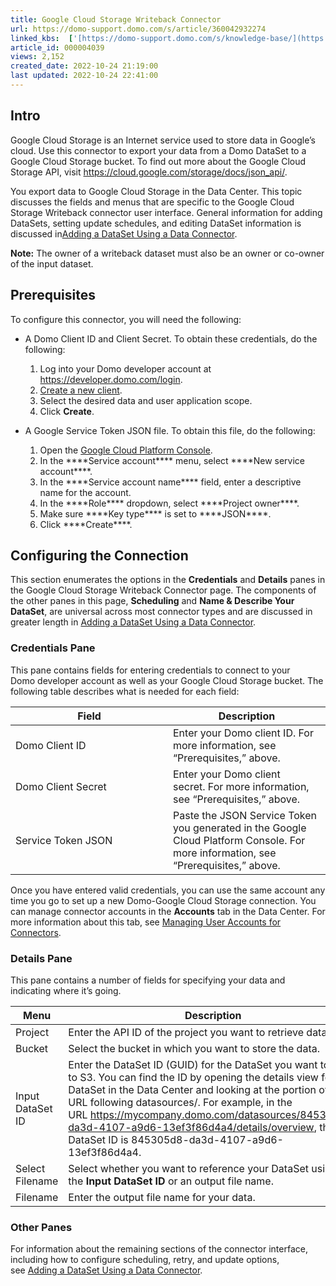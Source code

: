```yaml
---
title: Google Cloud Storage Writeback Connector
url: https://domo-support.domo.com/s/article/360042932274
linked_kbs:  ['[https://domo-support.domo.com/s/knowledge-base/](https://domo-support.domo.com/s/knowledge-base/)', '[https://domo-support.domo.com/s/](https://domo-support.domo.com/s/)', '[https://domo-support.domo.com/s/topic/0TO5w000000ZammGAC](https://domo-support.domo.com/s/topic/0TO5w000000ZammGAC)', '[https://domo-support.domo.com/s/topic/0TO5w000000ZanLGAS](https://domo-support.domo.com/s/topic/0TO5w000000ZanLGAS)', '[https://domo-support.domo.com/s/topic/0TO5w000000ZapVGAS](https://domo-support.domo.com/s/topic/0TO5w000000ZapVGAS)', '[https://domo-support.domo.com/s/article/360042926274](https://domo-support.domo.com/s/article/360042926274)', '[https://domo-support.domo.com/s/article/360042932334](https://domo-support.domo.com/s/article/360042932334)', '[https://domo-support.domo.com/s/article/360042932274](https://domo-support.domo.com/s/article/360042932274)', '[https://domo-support.domo.com/s/topic/0TO5w000000ZapVGAS/writeback-connectors](https://domo-support.domo.com/s/topic/0TO5w000000ZapVGAS/writeback-connectors)', '[https://domo-support.domo.com/s/article/360043429933](https://domo-support.domo.com/s/article/360043429933)', '[https://domo-support.domo.com/s/article/360043429953](https://domo-support.domo.com/s/article/360043429953)', '[https://domo-support.domo.com/s/article/360042925494](https://domo-support.domo.com/s/article/360042925494)', '[https://domo-support.domo.com/s/article/4408174643607](https://domo-support.domo.com/s/article/4408174643607)', '[https://domo-support.domo.com/s/article/360043429913](https://domo-support.domo.com/s/article/360043429913)', '[https://domo-support.domo.com/s/login/](https://domo-support.domo.com/s/login/)']
article_id: 000004039
views: 2,152
created_date: 2022-10-24 21:19:00
last updated: 2022-10-24 22:41:00
---
```




Intro
-----


Google Cloud Storage is an Internet service used to store data in Google's cloud. Use this connector to export your data from a Domo DataSet to a Google Cloud Storage bucket. To find out more about the Google Cloud Storage API, visit [https://cloud.google.com/storage/docs/json\_api/](https://cloud.google.com/storage/docs/json_api/ "https://cloud.google.com/storage/docs/json_api/").


You export data to Google Cloud Storage in the Data Center. This topic discusses the fields and menus that are specific to the Google Cloud Storage Writeback connector user interface. General information for adding DataSets, setting update schedules, and editing DataSet information is discussed in[Adding a DataSet Using a Data Connector](/s/article/360042926274 "Adding a DataSet Using a Data Connector").







**Note:** The owner of a writeback dataset must also be an owner or co-owner of the input dataset.




Prerequisites
-------------


To configure this connector, you will need the following:


* A Domo Client ID and Client Secret. To obtain these credentials, do the following:


	1. Log into your Domo developer account at [https://developer.domo.com/login](https://developer.domo.com/login "https://developer.domo.com/login").
	2. [Create a new client](https://developer.domo.com/new-client "Domo to S3 Writeback Connector").
	3. Select the desired data and user application scope.
	4. Click **Create**.
* A Google Service Token JSON file. To obtain this file, do the following:


	1. Open the [Google Cloud Platform Console](/s/article/360042932334 "Google Sheets Writeback Connector").
	2. In the ****Service account**** menu, select ****New service account****.
	3. In the ****Service account name**** field, enter a descriptive name for the account.
	4. In the ****Role**** dropdown, select ****Project owner****.
	5. Make sure ****Key type**** is set to ****JSON****.
	6. Click ****Create****.


Configuring the Connection
--------------------------


This section enumerates the options in the **Credentials** and **Details** panes in the Google Cloud Storage Writeback Connector page. The components of the other panes in this page, **Scheduling** and **Name & Describe Your DataSet**, are universal across most connector types and are discussed in greater length in [Adding a DataSet Using a Data Connector](/s/article/360042926274 "Adding a DataSet Using a Data Connector").


### Credentials Pane


This pane contains fields for entering credentials to connect to your Domo developer account as well as your Google Cloud Storage bucket. The following table describes what is needed for each field:  




| Field | Description |
| --- | --- |
| Domo Client ID | Enter your Domo client ID. For more information, see "Prerequisites," above. |
| Domo Client Secret | Enter your Domo client secret. For more information, see "Prerequisites," above. |
| Service Token JSON | Paste the JSON Service Token you generated in the Google Cloud Platform Console. For more information, see "Prerequisites," above. |


Once you have entered valid credentials, you can use the same account any time you go to set up a new Domo-Google Cloud Storage connection. You can manage connector accounts in the **Accounts** tab in the Data Center. For more information about this tab, see [Managing User Accounts for Connectors](/s/article/360042932334 "Managing User Accounts for Connectors").


### Details Pane


This pane contains a number of fields for specifying your data and indicating where it's going.




| Menu | Description |
| --- | --- |
| Project | Enter the API ID of the project you want to retrieve data for. |
| Bucket | Select the bucket in which you want to store the data. |
| Input DataSet ID | Enter the DataSet ID (GUID) for the DataSet you want to copy to S3. You can find the ID by opening the details view for the DataSet in the Data Center and looking at the portion of the URL following datasources/. For example, in the URL <https://mycompany.domo.com/datasources/845305d8-da3d-4107-a9d6-13ef3f86d4a4/details/overview>, the DataSet ID is 845305d8-da3d-4107-a9d6-13ef3f86d4a4.  |
| Select Filename | Select whether you want to reference your DataSet using the **Input DataSet ID** or an output file name.  |
| Filename | Enter the output file name for your data.  |


### Other Panes


For information about the remaining sections of the connector interface, including how to configure scheduling, retry, and update options, see [Adding a DataSet Using a Data Connector](/s/article/360042926274 "Adding a DataSet Using a Data Connector").

